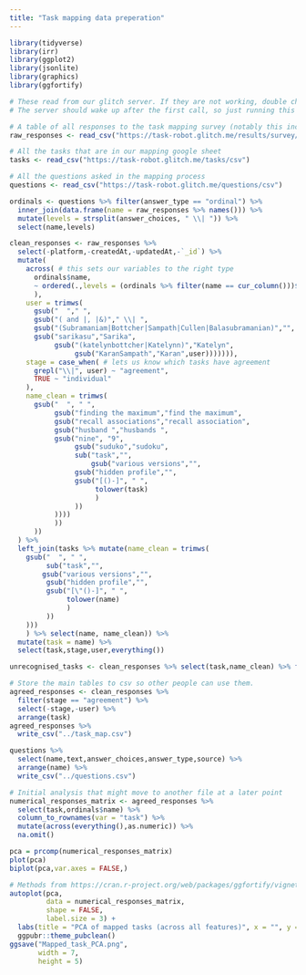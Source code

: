 ```yaml
---
title: "Task mapping data preperation"
---
```


```r
library(tidyverse)
library(irr)
library(ggplot2)
library(jsonlite)
library(graphics)
library(ggfortify)
```

```r
# These read from our glitch server. If they are not working, double check that it is live by visiting https://task-robot.glitch.me 
# The server should wake up after the first call, so just running this block twice should get the data on a fresh launch.

# A table of all responses to the task mapping survey (notably this includes agreement instances as well as individual responses)
raw_responses <- read_csv("https://task-robot.glitch.me/results/survey/csv",)

# All the tasks that are in our mapping google sheet
tasks <- read_csv("https://task-robot.glitch.me/tasks/csv")

# All the questions asked in the mapping process
questions <- read_csv("https://task-robot.glitch.me/questions/csv")
```


```r
ordinals <- questions %>% filter(answer_type == "ordinal") %>%
  inner_join(data.frame(name = raw_responses %>% names())) %>%
  mutate(levels = strsplit(answer_choices, " \\| ")) %>% 
  select(name,levels)

clean_responses <- raw_responses %>%
  select(-platform,-createdAt,-updatedAt,-`_id`) %>% 
  mutate(
    across( # this sets our variables to the right type
      ordinals$name,
      ~ ordered(.,levels = (ordinals %>% filter(name == cur_column()))$levels[[1]])
      ),
    user = trimws(
      gsub("  "," ",
      gsub("( and |, |&)"," \\| ",
      gsub("(Subramaniam|Bottcher|Sampath|Cullen|Balasubramanian)","",
      gsub("sarikasu","Sarika",
           gsub("(katelynbottcher|Katelynn)","Katelyn",
                gsub("KaranSampath","Karan",user))))))),
    stage = case_when( # lets us know which tasks have agreement
      grepl("\\|", user) ~ "agreement",
      TRUE ~ "individual"
    ),
    name_clean = trimws(
      gsub("  ", " ",
           gsub("finding the maximum","find the maximum",
           gsub("recall associations","recall association",
           gsub("husband ","husbands ",
           gsub("nine", "9",
                gsub("suduko","sudoku",
                sub("task","",
                    gsub("various versions","",
                gsub("hidden profile","",
                gsub("[()-]", " ", 
                     tolower(task)
                     )
                ))
           ))))
           ))
      ))
  ) %>% 
  left_join(tasks %>% mutate(name_clean = trimws(
    gsub("  ", " ", 
         sub("task","",
        gsub("various versions","",
         gsub("hidden profile","",
         gsub("[\"()-]", " ", 
              tolower(name)
              )
         ))
    )))
    ) %>% select(name, name_clean)) %>% 
  mutate(task = name) %>% 
  select(task,stage,user,everything())

unrecognised_tasks <- clean_responses %>% select(task,name_clean) %>% filter(is.na(task)) %>% arrange(name_clean)
```

```r
# Store the main tables to csv so other people can use them.
agreed_responses <- clean_responses %>%
  filter(stage == "agreement") %>% 
  select(-stage,-user) %>%
  arrange(task)
agreed_responses %>% 
  write_csv("../task_map.csv")

questions %>% 
  select(name,text,answer_choices,answer_type,source) %>% 
  arrange(name) %>% 
  write_csv("../questions.csv")
```

```r
# Initial analysis that might move to another file at a later point
numerical_responses_matrix <- agreed_responses %>% 
  select(task,ordinals$name) %>% 
  column_to_rownames(var = "task") %>% 
  mutate(across(everything(),as.numeric)) %>% 
  na.omit()

pca = prcomp(numerical_responses_matrix)
plot(pca)
biplot(pca,var.axes = FALSE,)

# Methods from https://cran.r-project.org/web/packages/ggfortify/vignettes/plot_pca.html 
autoplot(pca,
         data = numerical_responses_matrix,
         shape = FALSE,
         label.size = 3) +
  labs(title = "PCA of mapped tasks (across all features)", x = "", y = "") + 
  ggpubr::theme_pubclean()
ggsave("Mapped_task_PCA.png",
       width = 7,
       height = 5) 
```

```r

```

